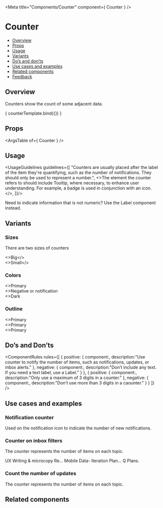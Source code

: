 
<Meta
  title="Components/Counter"
  component={ Counter }
/>

<!--- Component template -->


<!--- Component documentation -->

# Counter
- [Overview](#overview)
- [Props](#props)
- [Usage](#usage)
- [Variants](#variants)
- [Do’s and don’ts](#dos-and-donts)
- [Use cases and examples](#use-cases-and-examples)
- [Related components](#related-components)
- [Feedback](#feedback)

## Overview
Counters show the count of some adjacent data.

<Canvas>
  <Story name="Overview"
         args={ {count: 5} }>
    { counterTemplate.bind({}) }
  </Story>
</Canvas>

## Props
<ArgsTable of={ Counter } />

## Usage
<UsageGuidelines guidelines={[
  "Counters are usually placed after the label of the item they're quantifying, such as the number of notifications. They should only be used to represent a number.",
  <>The element the counter refers to should include <Link href="/?path=/docs/components-tooltip--overview" withoutSpacing>Tooltip,</Link> where necessary, to enhance user understanding. For example, a badge is used in conjunction with an icon.</>,
]}/>

<Tip title="Check yourself">Need to indicate information that is not numeric? Use the <Link href="/?path=/docs/components-label--overview" size={Link.sizes.SMALL} withoutSpacing>Label</Link> component instead.</Tip>

## Variants
### Sizes
There are two sizes of counters
<Canvas>
  <Story name="Sizes">
    <div className="storybook-counter_column">
      <Counter count={5} />
      <>Big</>
    </div>
    <div className="storybook-counter_column">
      <Counter count={5} size={Counter.sizes.SMALL} />
      <>Small</>
    </div>
  </Story>
</Canvas>

### Colors
<Canvas>
  <Story name="Colors">
    <div className="storybook-counter_column">
      <Counter count={5} />
      <>Primary </>
    </div>
    <div className="storybook-counter_column">
      <Counter count={5} color={Counter.colors.NEGATIVE} />
      <>Negative or notification</>
    </div>
    <div className="storybook-counter_column">
      <Counter count={5} color={Counter.colors.DARK} />
      <>Dark</>
    </div>
  </Story>
</Canvas>

### Outline 
<Canvas>
  <Story name="Outline">
    <div className="storybook-counter_column">
      <Counter count={5} kind={Counter.kinds.LINE} />
      <>Primary </>
    </div>
    <div className="storybook-counter_column">
      <Counter count={5} color={Counter.colors.NEGATIVE} kind={Counter.kinds.LINE} />
      <>Primary </>
    </div>
    <div className="storybook-counter_column">
      <Counter count={5} color={Counter.colors.DARK} kind={Counter.kinds.LINE} />
      <>Primary </>
    </div>
  </Story>
</Canvas>

## Do’s and Don’ts
<ComponentRules
  rules={[
    {
      positive: {
        component:<Counter count={15} />,
        description:"Use counter to notify the number of items, such as notifications, updates, or inbox alerts."
      },
      negative: {
        component:<Counter count="New" />,
        description:"Don’t include any text. If you need a text label, use a Label."
      }
    },
    {
      positive: {
        component:<Counter count={1000}/>,
        description:"Only use a maximum of 3 digits in a counter."
      },
      negative: {
        component:<Counter count={1050} maxDigits={4} />,
        description:"Don’t use more than 3 digits in a caounter."
      }
    }
  ]}
/>


## Use cases and examples
### Notification counter
Used on the notification icon to indicate the number of new notifications.
<Canvas>
  <Story name="Notification counter">
    <div className="storybook-counter_position">
      <Avatar type={Avatar.types.ICON} icon={Notifications} backgroundColor={Avatar.colors.ROYAL} />
      <Counter count={5} color={Counter.colors.NEGATIVE} wrapperClassName="storybook-counter_counter-position-top" />
    </div>
  </Story>
</Canvas>

### Counter on inbox filters
The counter represents the number of items on each topic.
<Canvas>
  <Story name="Counter on inbox filters">
    <div className="storybook-counter_wrapper">
      <span>UX Writing & microcopy Re...</span>
      <span>Mobile Data- Iteration Plan...</span>
      <span>Q Plans.</span>
    </div> 
    <div className="storybook-counter_wrapper">
      <Counter count={195} color={Counter.colors.DARK} />
      <Counter count={141} color={Counter.colors.DARK} />
      <Counter count={99} color={Counter.colors.DARK} />
    </div>
  </Story>
</Canvas>

### Count the number of updates
The counter represents the number of items on each topic.
<Canvas>
  <Story name="Count the number of updates">
    <div className="storybook-counter_icon-wrapper">
      <Icon icon={AddUpdate} iconSize="36" />
      <div className="storybook-counter_line"></div>
      <div className="storybook-counter_position">
        <Icon icon={Update} iconSize="36" />
        <Counter count={5} size={Counter.sizes.SMALL} wrapperClassName="storybook-counter_counter-position-bot" />
      </div>
      <div className="storybook-counter_line"></div>
       <div className="storybook-counter_position">
        <Icon icon={Update} iconSize="36" />
        <Counter count={5} color={Counter.colors.DARK} size={Counter.sizes.SMALL} wrapperClassName="storybook-counter_counter-position-bot" />
      </div>
    </div>
   
   
  </Story>
</Canvas>

## Related components
<RelatedComponents componentsNames={[LABEL,TOOLTIP,CHIP]} />